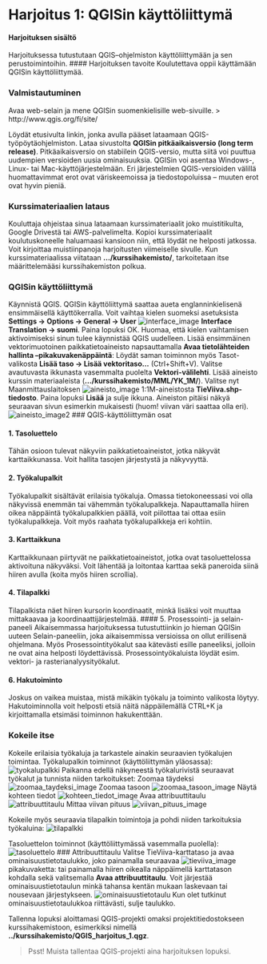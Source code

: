 # Harjoitus 1: QGISin käyttöliittymä

#### Harjoituksen sisältö
Harjoituksessa tutustutaan QGIS–ohjelmiston käyttöliittymään ja sen perustoimintoihin.
#### Harjoituksen tavoite
Koulutettava oppii käyttämään QGISin käyttöliittymää.


### Valmistautuminen
Avaa web-selain ja mene QGISin suomenkielisille web-sivuille. 
> http://www.qgis.org/fi/site/


Löydät etusivulta linkin, jonka avulla pääset lataamaan QGIS-työpöytäohjelmiston. Lataa sivustolta **QGISin pitkäaikaisversio (long term release)**. Pitkäaikaisversio on stabiilein QGIS-versio, mutta siitä voi puuttua uudempien versioiden uusia ominaisuuksia.
QGISin voi asentaa Windows-, Linux- tai Mac-käyttöjärjestelmään. Eri järjestelmien QGIS-versioiden välillä huomattavimmat erot ovat väriskeemoissa ja tiedostopoluissa – muuten erot ovat hyvin pieniä.

### Kurssimateriaalien lataus
Kouluttaja ohjeistaa sinua lataamaan kurssimateriaalit joko muistitikulta, Google Drivestä tai AWS-palvelimelta. Kopioi kurssimateriaalit koulutuskoneelle haluamaasi kansioon niin, että löydät ne helposti jatkossa. Voit kirjoittaa muistiinpanoja harjoitusten viimeiselle sivulle.
Kun kurssimateriaalissa viitataan **.../kurssihakemisto/**, tarkoitetaan itse määrittelemääsi kurssihakemiston polkua.


### QGISin käyttöliittymä
Käynnistä QGIS. QGISin käyttöliittymä saattaa aueta englanninkielisenä ensimmäisellä käyttökerralla. Voit vaihtaa kielen suomeksi asetuksista **Settings → Options → General → User** 
![interface_image](img/harjoitus_1/image15.png)
**Interface Translation → suomi**. Paina lopuksi OK. Huomaa, että kielen vaihtamisen aktivoimiseksi sinun tulee käynnistää QGIS uudelleen.
Lisää ensimmäinen vektorimuotoinen paikkatietoaineisto napsauttamalla **Avaa tietolähteiden hallinta –pikakuvakenäppäintä**: 
Löydät saman toiminnon myös Tasot-valikosta **Lisää taso → Lisää vektoritaso…** (Ctrl+Shift+V).
Valitse avautuvasta ikkunasta vasemmalta puolelta **Vektori-välilehti**. Lisää aineisto kurssin materiaaleista (**.../kurssihakemisto/MML/YK_1M/**). Valitse nyt Maanmittauslaitoksen 
![aineisto_image](GP002_johdanto_qgisin_kayttoon/src/img/harjoitus_1/image11.png)
1:1M-aineistosta **TieViiva.shp-tiedosto**. Paina lopuksi **Lisää** ja sulje ikkuna.
Aineiston pitäisi näkyä seuraavan sivun esimerkin mukaisesti (huom! viivan väri saattaa olla eri).
![aineisto_image2](GP002_johdanto_qgisin_kayttoon/src/img/harjoitus_1/image10.png)
### QGIS-käyttöliittymän osat

#### 1. Tasoluettelo
Tähän osioon tulevat näkyviin paikkatietoaineistot, jotka näkyvät karttaikkunassa. Voit hallita tasojen järjestystä ja näkyvyyttä.

#### 2. Työkalupalkit
Työkalupalkit sisältävät erilaisia työkaluja. Omassa tietokoneessasi voi olla näkyvissä enemmän tai vähemmän työkalupalkkeja. Napauttamalla hiiren oikea näppäintä työkalupalkkien päällä, voit piilottaa tai ottaa esiin työkalupalkkeja. Voit myös raahata työkalupalkkeja eri kohtiin.

#### 3. Karttaikkuna
Karttaikkunaan piirtyvät ne paikkatietoaineistot, jotka ovat tasoluettelossa aktivoituna näkyväksi. Voit lähentää ja loitontaa karttaa sekä paneroida siinä hiiren avulla (koita myös hiiren scrollia). 

#### 4. Tilapalkki
Tilapalkista näet hiiren kursorin koordinaatit, minkä lisäksi voit muuttaa mittakaavaa ja koordinaattijärjestelmää.
#### 5. Prosessointi- ja selain-paneeli
Aikaisemmassa harjoituksessa tutustuttiinkin jo hieman QGISin uuteen Selain-paneeliin, joka aikaisemmissa versioissa on ollut erillisenä ohjelmana. Myös Prosessointityökalut saa kätevästi esille paneeliksi, jolloin ne ovat aina helposti löydettävissä. Prosessointyökaluista löydät esim. vektori- ja rasterianalyysityökalut.

#### 6. Hakutoiminto
Joskus on vaikea muistaa, mistä mikäkin työkalu ja toiminto valikosta löytyy. Hakutoiminnolla voit helposti etsiä näitä näppäilemällä CTRL+K ja kirjoittamalla etsimäsi toiminnon hakukenttään.

### Kokeile itse
Kokeile erilaisia työkaluja ja tarkastele ainakin seuraavien työkalujen toimintaa.
Työkalupalkin toiminnot (käyttöliittymän yläosassa):
![tyokalupalkki](GP002_johdanto_qgisin_kayttoon/src/img/harjoitus_1/image3.png)
Paikanna edellä näkyneestä työkalurivistä seuraavat työkalut ja tunnista niiden tarkoitukset:
Zoomaa täydeksi
![zoomaa_taydeksi_image](GP002_johdanto_qgisin_kayttoon/src/img/harjoitus_1/image5.png)
Zoomaa tasoon
![zoomaa_tasoon_image](GP002_johdanto_qgisin_kayttoon/src/img/harjoitus_1/image6.png)
Näytä kohteen tiedot
![kohteen_tiedot_image](GP002_johdanto_qgisin_kayttoon/src/img/harjoitus_1/image1.png)
Avaa attribuuttitaulu
![attribuuttitaulu](GP002_johdanto_qgisin_kayttoon/src/img/harjoitus_1/image2.png)
Mittaa viivan pituus 
![viivan_pituus_image](GP002_johdanto_qgisin_kayttoon/src/img/harjoitus_1/image7.png)


Kokeile myös seuraavia tilapalkin toimintoja ja pohdi niiden tarkoituksia työkaluina:
![tilapalkki](GP002_johdanto_qgisin_kayttoon/src/img/harjoitus_1/image8.png)

Tasoluettelon toiminnot (käyttöliittymässä vasemmalla puolella):
![tasoluettelo](GP002_johdanto_qgisin_kayttoon/src/img/harjoitus_1/image12.png)
### Attribuuttitaulu
Valitse TieViiva-karttataso ja avaa ominaisuustietotaulukko, joko painamalla seuraavaa 
![tieviiva_image](GP002_johdanto_qgisin_kayttoon/src/img/harjoitus_1/image2.png)
pikakuvaketta:
tai painamalla hiiren oikealla näppäimellä karttatason kohdalla sekä valitsemalla **Avaa attribuuttitaulu**.
Voit järjestää ominaisuustietotaulun minkä tahansa kentän mukaan laskevaan tai nousevaan järjestykseen.
![ominaisuustietotaulu](GP002_johdanto_qgisin_kayttoon/src/img/harjoitus_1/image14.png)
Kun olet tutkinut ominaisuustietotaulukkoa riittävästi, sulje taulukko.


Tallenna lopuksi aloittamasi QGIS-projekti omaksi projektitiedostokseen kurssihakemistoon, esimerkiksi nimellä **../kurssihakemisto/QGIS_harjoitus_1.qgz**.

> Psst! Muista tallentaa QGIS-projekti aina harjoituksen lopuksi.


